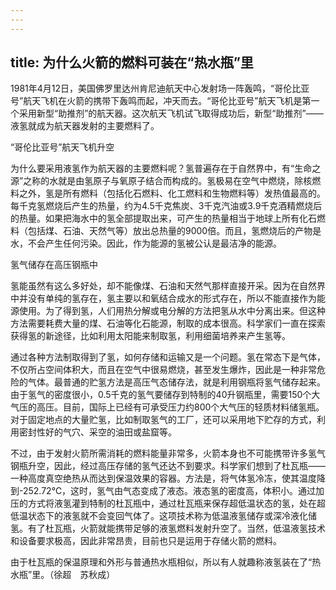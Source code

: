```yaml
---
---
---
```

title: 为什么火箭的燃料可装在“热水瓶”里
---




1981年4月12日，美国佛罗里达州肯尼迪航天中心发射场一阵轰鸣，“哥伦比亚号”航天飞机在火箭的携带下轰鸣而起，冲天而去。“哥伦比亚号”航天飞机是第一个采用新型“助推剂”的航天器。这次航天飞机试飞取得成功后，新型“助推剂”——液氢就成为航天器发射的主要燃料了。

“哥伦比亚号”航天飞机升空



为什么要采用液氢作为航天器的主要燃料呢？氢普遍存在于自然界中，有“生命之源”之称的水就是由氢原子与氧原子结合而构成的。氢极易在空气中燃烧，除核燃料之外，氢是所有燃料（包括化石燃料、化工燃料和生物燃料等）发热值最高的。每千克氢燃烧后产生的热量，约为4.5千克焦炭、3千克汽油或3.9千克酒精燃烧后的热量。如果把海水中的氢全部提取出来，可产生的热量相当于地球上所有化石燃料（包括煤、石油、天然气等）放出总热量的9000倍。而且，氢燃烧后的产物是水，不会产生任何污染。因此，作为能源的氢被公认是最洁净的能源。

氢气储存在高压钢瓶中



氢能虽然有这么多好处，却不能像煤、石油和天然气那样直接开采。因为在自然界中并没有单纯的氢存在，氢主要以和氧结合成水的形式存在，所以不能直接作为能源使用。为了得到氢，人们用热分解或电分解的方法把氢从水中分离出来。但这种方法需要耗费大量的煤、石油等化石能源，制取的成本很高。科学家们一直在探索获得氢的新途径，比如利用太阳能来制取氢，利用细菌培养来产生氢等。

通过各种方法制取得到了氢，如何存储和运输又是一个问题。氢在常态下是气体，不仅所占空间体积大，而且在空气中很易燃烧，甚至发生爆炸，因此是一种非常危险的气体。最普通的贮氢方法是高压气态储存法，就是利用钢瓶将氢气储存起来。由于氢气的密度很小，0.5千克的氢气要储存到特制的40升钢瓶里，需要150个大气压的高压。目前，国际上已经有可承受压力约800个大气压的轻质材料储氢瓶。对于固定地点的大量贮氢，比如制取氢气的工厂，还可以采用地下贮存的方式，利用密封性好的气穴、采空的油田或盐窟等。

不过，由于发射火箭所需消耗的燃料能量非常多，火箭本身也不可能携带许多氢气钢瓶升空，因此，经过高压存储的氢气还达不到要求。科学家们想到了杜瓦瓶——一种高度真空绝热从而达到保温效果的容器。方法是，将气体氢冷冻，使其温度降到-252.72℃，这时，氢气由气态变成了液态。液态氢的密度高，体积小。通过加压的方式将液氢灌到特制的杜瓦瓶中，通过杜瓦瓶来保存超低温状态的氢，处在超低温状态下的液氢就不会变回气体了。这项技术称为低温液氢储存或深冷液化储氢。有了杜瓦瓶，火箭就能携带足够的液氢燃料发射升空了。当然，低温液氢技术和设备要求极高，因此非常昂贵，目前也只是运用于存储火箭的燃料。

由于杜瓦瓶的保温原理和外形与普通热水瓶相似，所以有人就趣称液氢装在了“热水瓶”里。（徐超　苏秋成）